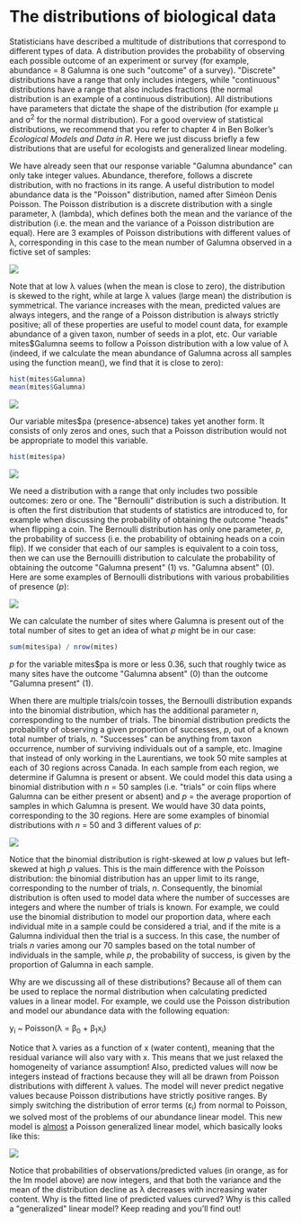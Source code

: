 # The distributions of biological data

Statisticians have described a multitude of distributions that
correspond to different types of data. A distribution provides the
probability of observing each possible outcome of an experiment or
survey (for example, abundance = 8 Galumna is one such \"outcome\" of a
survey). \"Discrete\" distributions have a range that only includes
integers, while \"continuous\" distributions have a range that also
includes fractions (the normal distribution is an example of a
continuous distribution). All distributions have parameters that dictate
the shape of the distribution (for example μ and σ^2^ for the normal
distribution). For a good overview of statistical distributions, we
recommend that you refer to chapter 4 in Ben Bolker's *Ecological
Models and Data in R*. Here we just discuss briefly a few distributions
that are useful for ecologists and generalized linear modeling.

We have already seen that our response variable \"Galumna abundance\"
can only take integer values. Abundance, therefore, follows a discrete
distribution, with no fractions in its range. A useful distribution to
model abundance data is the \"Poisson\" distribution, named after Siméon
Denis Poisson. The Poisson distribution is a discrete distribution with
a single parameter, λ (lambda), which defines both the mean and the
variance of the distribution (i.e. the mean and the variance of a
Poisson distribution are equal). Here are 3 examples of Poisson
distributions with different values of λ, corresponding in this case to
the mean number of Galumna observed in a fictive set of samples:

![](images/6_poisson.jpeg)

Note that at low λ values (when the mean is close to zero), the
distribution is skewed to the right, while at large λ values (large
mean) the distribution is symmetrical. The variance increases with the
mean, predicted values are always integers, and the range of a Poisson
distribution is always strictly positive; all of these properties are
useful to model count data, for example abundance of a given taxon,
number of seeds in a plot, etc. Our variable mites\$Galumna seems to
follow a Poisson distribution with a low value of λ (indeed, if we
calculate the mean abundance of Galumna across all samples using the
function mean(), we find that it is close to zero):

```r
hist(mites$Galumna)
mean(mites$Galumna)
```

![](images/6_galumnahist.jpeg)

Our variable mites\$pa (presence-absence) takes yet another form. It
consists of only zeros and ones, such that a Poisson distribution would
not be appropriate to model this variable.

```r
hist(mites$pa)
```

![](images/6_pa.jpeg)

We need a distribution with a range that only includes two possible
outcomes: zero or one. The \"Bernoulli\" distribution is such a
distribution. It is often the first distribution that students of
statistics are introduced to, for example when discussing the
probability of obtaining the outcome \"heads\" when flipping a coin. The
Bernoulli distribution has only one parameter, *p*, the probability of
success (i.e. the probability of obtaining heads on a coin flip). If we
consider that each of our samples is equivalent to a coin toss, then we
can use the Bernouilli distribution to calculate the probability of
obtaining the outcome \"Galumna present\" (1) vs. \"Galumna absent\"
(0). Here are some examples of Bernoulli distributions with various
probabilities of presence (*p*):

![](images/6_bernouill.jpeg)

We can calculate the number of sites where Galumna is present out of the
total number of sites to get an idea of what *p* might be in our case:

```r
sum(mites$pa) / nrow(mites)
```

*p* for the variable mites\$pa is more or less 0.36, such that roughly
twice as many sites have the outcome \"Galumna absent\" (0) than the
outcome \"Galumna present\" (1).

When there are multiple trials/coin tosses, the Bernoulli distribution
expands into the binomial distribution, which has the additional
parameter *n*, corresponding to the number of trials. The binomial
distribution predicts the probability of observing a given proportion of
successes, *p*, out of a known total number of trials, *n*.
\"Successes\" can be anything from taxon occurrence, number of surviving
individuals out of a sample, etc. Imagine that instead of only working
in the Laurentians, we took 50 mite samples at each of 30 regions across
Canada. In each sample from each region, we determine if Galumna is
present or absent. We could model this data using a binomial
distribution with *n* = 50 samples (i.e. \"trials\" or coin flips where
Galumna can be either present or absent) and *p* = the average
proportion of samples in which Galumna is present. We would have 30 data
points, corresponding to the 30 regions. Here are some examples of
binomial distributions with *n* = 50 and 3 different values of *p*:

![](images/6_binomial.jpeg)

Notice that the binomial distribution is right-skewed at low *p* values
but left-skewed at high *p* values. This is the main difference with the
Poisson distribution: the binomial distribution has an upper limit to
its range, corresponding to the number of trials, *n*. Consequently, the
binomial distribution is often used to model data where the number of
successes are integers and where the number of trials is known. For
example, we could use the binomial distribution to model our proportion
data, where each individual mite in a sample could be considered a
trial, and if the mite is a Galumna individual then the trial is a
success. In this case, the number of trials *n* varies among our 70
samples based on the total number of individuals in the sample, while
*p*, the probability of success, is given by the proportion of Galumna
in each sample.

Why are we discussing all of these distributions? Because all of them
can be used to replace the normal distribution when calculating
predicted values in a linear model. For example, we could use the
Poisson distribution and model our abundance data with the following
equation:

y~i~ \~ Poisson(λ = β~0~ + β~1~x~i~)

Notice that λ varies as a function of x (water content), meaning that
the residual variance will also vary with x. This means that we just
relaxed the homogeneity of variance assumption! Also, predicted values
will now be integers instead of fractions because they will all be drawn
from Poisson distributions with different λ values. The model will never
predict negative values because Poisson distributions have strictly
positive ranges. By simply switching the distribution of error terms
(ε~i~) from normal to Poisson, we solved most of the problems of our
abundance linear model. This new model is [almost]{.ul} a Poisson
generalized linear model, which basically looks like this:

![](images/6_poissonglm.jpeg)

Notice that probabilities of observations/predicted values (in orange,
as for the lm model above) are now integers, and that both the variance
and the mean of the distribution decline as λ decreases with increasing
water content. Why is the fitted line of predicted values curved? Why is
this called a \"generalized\" linear model? Keep reading and you'll
find out!